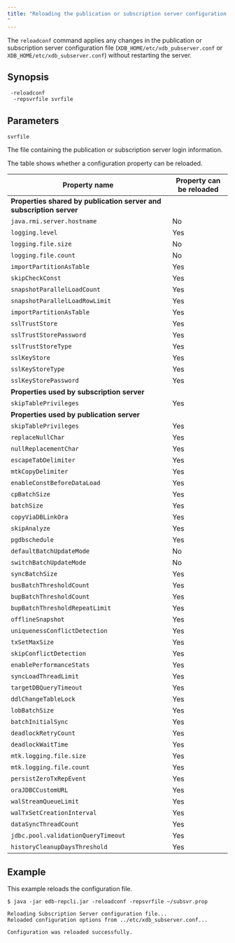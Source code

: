 ```yaml
---
title: "Reloading the publication or subscription server configuration file (reloadconf)
"
---
```


<div id="reload_conf_file" class="registered_link"></div>

The `reloadconf` command applies any changes in the publication or subscription server configuration file (`XDB_HOME/etc/xdb_pubserver.conf` or `XDB_HOME/etc/xdb_subserver.conf`) without restarting the server.

## Synopsis

```text
 -reloadconf 
  -repsvrfile svrfile
```

## Parameters

`svrfile`
  
The file containing the publication or subscription server login information.

The table shows whether a configuration property can be reloaded.

| Property name                                                       |  Property can be reloaded |
| ------------------------------------------------------------------- | ------------------------- | 
| **Properties shared by publication server and subscription server** |                           |
| `java.rmi.server.hostname`                                          | No                        |
| `logging.level`                                                     | Yes                       |
| `logging.file.size`                                                 | No                        |
| `logging.file.count`                                                | No                        |
| `importPartitionAsTable`                                            | Yes                       |
| `skipCheckConst`                                                    | Yes                       |
| `snapshotParallelLoadCount`                                         | Yes                       |
| `snapshotParallelLoadRowLimit`                                      | Yes                       |
| `importPartitionAsTable`                                            | Yes                       |
| `sslTrustStore`                                                     | Yes                       |
| `sslTrustStorePassword`                                             | Yes                       |
| `sslTrustStoreType`                                                 | Yes                       |
| `sslKeyStore`                                                       | Yes                       |
| `sslKeyStoreType`                                                   | Yes                       |
| `sslKeyStorePassword`                                               | Yes                       |
| **Properties used by subscription server**                          |                           |
| `skipTablePrivileges`                                               | Yes                       |
| **Properties used by publication server**                           |                           |
| `skipTablePrivileges`                                               | Yes |
| `replaceNullChar`                                                   | Yes                                                                                                                                           |
| `nullReplacementChar`       | Yes                                                                                                                                      |
| `escapeTabDelimiter`           | Yes
| `mtkCopyDelimiter`           | Yes   
| `enableConstBeforeDataLoad`           | Yes        
| `cpBatchSize`           | Yes    
| `batchSize`           | Yes    
| `copyViaDBLinkOra`           | Yes   
| `skipAnalyze`           | Yes  
| `pgdbschedule`           | Yes  
| `defaultBatchUpdateMode`           | No
| `switchBatchUpdateMode`           | No        
| `syncBatchSize`           | Yes    
| `busBatchThresholdCount`           | Yes    
| `bupBatchThresholdCount`           | Yes   
| `bupBatchThresholdRepeatLimit`           | Yes  
| `offlineSnapshot`           | Yes  
| `uniquenessConflictDetection`           | Yes
| `txSetMaxSize`           | Yes
| `skipConflictDetection`           | Yes
| `enablePerformanceStats`           | Yes
| `syncLoadThreadLimit`           | Yes
| `targetDBQueryTimeout`          | Yes
| `ddlChangeTableLock`          | Yes
| `lobBatchSize`          | Yes
| `batchInitialSync`          | Yes
| `deadlockRetryCount`          | Yes
| `deadlockWaitTime`          | Yes
| `mtk.logging.file.size`          | Yes
| `mtk.logging.file.count`          | Yes
| `persistZeroTxRepEvent`          | Yes
| `oraJDBCCustomURL`          | Yes
| `walStreamQueueLimit`          | Yes
| `walTxSetCreationInterval`          | Yes
| `dataSyncThreadCount`          | Yes
| `jdbc.pool.validationQueryTimeout`          | Yes
| `historyCleanupDaysThreshold`          | Yes

## Example

This example reloads the configuration file.

```text
$ java -jar edb-repcli.jar -reloadconf -repsvrfile ~/subsvr.prop

Reloading Subscription Server configuration file...
Reloaded configuration options from ../etc/xdb_subserver.conf...

Configuration was reloaded successfully.
```
